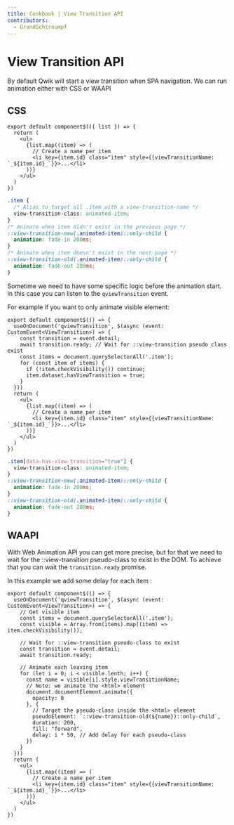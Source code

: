 ```yaml
---
title: Cookbook | View Transition API
contributors:
  - GrandSchtroumpf
---
```


# View Transition API
By default Qwik will start a view transition when SPA navigation. We can run animation either with CSS or WAAPI

## CSS
```tsx
export default component$(({ list }) => {
  return (
    <ul>
      {list.map((item) => (
        // Create a name per item
        <li key={item.id} class="item" style={{viewTransitionName: `_${item.id}_`}}>...</li>
      ))}
    </ul>
  )
})
```

```css
.item {
  /* Alias to target all .item with a view-transition-name */
  view-transition-class: animated-item;
}
/* Animate when item didn't exist in the previous page */
::view-transition-new(.animated-item)::only-child {
  animation: fade-in 200ms;
}
/* Animate when item doesn't exist in the next page */
::view-transition-old(.animated-item)::only-child {
  animation: fade-out 200ms;
}
```

Sometime we need to have some specific logic before the animation start. In this case you can listen to the `qviewTransition` event.

For example if you want to only animate visible element:
```tsx
export default component$(() => {
  useOnDocument('qviewTransition', $(async (event: CustomEvent<ViewTransition>) => {
    const transition = event.detail;
    await transition.ready; // Wait for ::view-transition pseudo class exist
    const items = document.querySelectorAll('.item');
    for (const item of items) {
      if (!item.checkVisibility()) continue;
      item.dataset.hasViewTransition = true;
    }
  }))
  return (
    <ul>
      {list.map((item) => (
        // Create a name per item
        <li key={item.id} class="item" style={{viewTransitionName: `_${item.id}_`}}>...</li>
      ))}
    </ul>
  )
})
```

```css
.item[data-has-view-transition="true"] {
  view-transition-class: animated-item;
}
::view-transition-new(.animated-item)::only-child {
  animation: fade-in 200ms;
}
::view-transition-old(.animated-item)::only-child {
  animation: fade-out 200ms;
}
```

## WAAPI
With Web Animation API you can get more precise, but for that we need to wait for the ::view-transition pseudo-class to exist in the DOM. To achieve that you can wait the `transition.ready` promise.

In this example we add some delay for each item :
```tsx
export default component$(() => {
  useOnDocument('qviewTransition', $(async (event: CustomEvent<ViewTransition>) => {
    // Get visible item
    const items = document.querySelectorAll('.item');
    const visible = Array.from(items).map((item) => item.checkVisibility());

    // Wait for ::view-transition pseudo-class to exist
    const transition = event.detail;
    await transition.ready; 

    // Animate each leaving item
    for (let i = 0; i < visible.lenth; i++) {
      const name = visible[i].style.viewTransitionName;
      // Note: we animate the <html> element
      document.documentElement.animate({
        opacity: 0
      }, {
        // Target the pseudo-class inside the <html> element
        pseudoElement: `::view-transition-old(${name})::only-child`,
        duration: 200,
        fill: "forward",
        delay: i * 50, // Add delay for each pseudo-class
      })
    }
  }))
  return (
    <ul>
      {list.map((item) => (
        // Create a name per item
        <li key={item.id} class="item" style={{viewTransitionName: `_${item.id}_`}}>...</li>
      ))}
    </ul>
  )
})
```